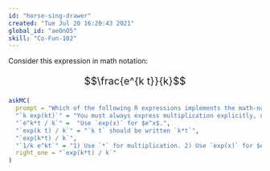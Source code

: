 ```yaml
---
id: "horse-sing-drawer"
created: "Tue Jul 20 16:20:43 2021"
global_id: "aeOnO5"
skill: "Co-Fun-102"
---
```


Consider this expression in math notation:

<div style="font-size: 20px; text-align:center;">
$$\frac{e^{k t}}{k}$$
</div>

```r
askMC(
  prompt = "Which of the following R expressions implements the math-notation expression?",
  "`k exp(kt)`" = "You must always express multiplication explicitly, using `*` between the quantities to be multiplied.",
  "`e^k*t / k`" =  "Use `exp(x)` for $e^x$.",
  "`exp(k t) / k`" = "`k t` should be written `k*t`",
  "`exp(k*t) / k`",
  "`1/k e^kt`" = "1) Use `*` for multiplication. 2) Use `exp(x)` for $e^x$.",
  right_one = "`exp(k*t) / k`"
)
```


